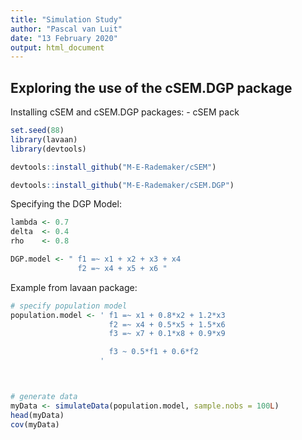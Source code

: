 ```yaml
---
title: "Simulation Study"
author: "Pascal van Luit"
date: "13 February 2020"
output: html_document
---
```


## Exploring the use of the cSEM.DGP package

Installing cSEM and cSEM.DGP packages:
- cSEM pack
```r
set.seed(88)
library(lavaan)
library(devtools)

devtools::install_github("M-E-Rademaker/cSEM")

devtools::install_github("M-E-Rademaker/cSEM.DGP")
```

Specifying the DGP Model:
```r
lambda <- 0.7
delta  <- 0.4
rho    <- 0.8

DGP.model <- " f1 =~ x1 + x2 + x3 + x4
               f2 =~ x4 + x5 + x6 "
```



Example from lavaan package:
```r
# specify population model
population.model <- ' f1 =~ x1 + 0.8*x2 + 1.2*x3
                      f2 =~ x4 + 0.5*x5 + 1.5*x6
                      f3 =~ x7 + 0.1*x8 + 0.9*x9

                      f3 ~ 0.5*f1 + 0.6*f2
                    '



# generate data
myData <- simulateData(population.model, sample.nobs = 100L)
head(myData)
cov(myData)

```

